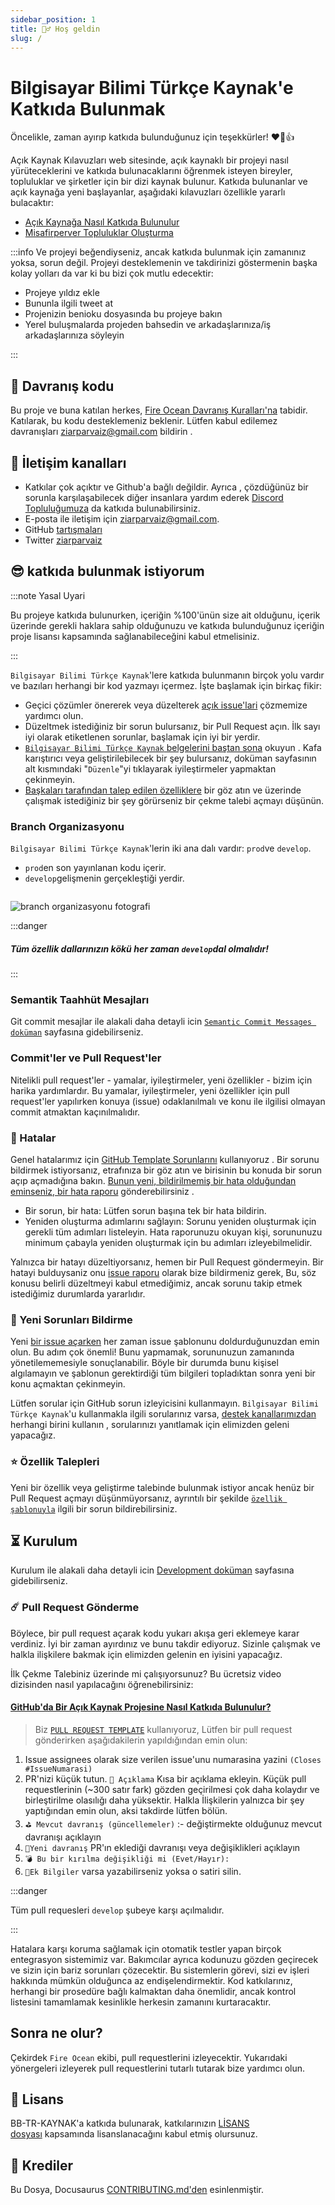 ```yaml
---
sidebar_position: 1
title: 🙋‍♂️ Hoş geldin
slug: /
---
```


# Bilgisayar Bilimi Türkçe Kaynak'e Katkıda Bulunmak


Öncelikle, zaman ayırıp katkıda bulunduğunuz için teşekkürler! ❤️🎉👍

Açık Kaynak Kılavuzları web sitesinde, açık kaynaklı bir projeyi nasıl yürüteceklerini ve katkıda bulunacaklarını öğrenmek isteyen bireyler, topluluklar ve şirketler için bir dizi kaynak bulunur. Katkıda bulunanlar ve açık kaynağa yeni başlayanlar, aşağıdaki kılavuzları özellikle yararlı bulacaktır:

- [Açık Kaynağa Nasıl Katkıda Bulunulur](https://opensource.guide/tr/how-to-contribute/)
- [Misafirperver Topluluklar Oluşturma](https://opensource.guide/tr/building-community/)

:::info Ve projeyi beğendiyseniz, ancak katkıda bulunmak için zamanınız yoksa, sorun değil. Projeyi desteklemenin ve takdirinizi göstermenin başka kolay yolları da var ki bu bizi çok mutlu edecektir:

- Projeye yıldız ekle
- Bununla ilgili tweet at
- Projenizin benioku dosyasında bu projeye bakın
- Yerel buluşmalarda projeden bahsedin ve arkadaşlarınıza/iş arkadaşlarınıza söyleyin

:::

## 👊 Davranış kodu

Bu proje ve buna katılan herkes, [Fire Ocean Davranış Kuralları'na](./Code-Of-Conduct) tabidir. Katılarak, bu kodu desteklemeniz beklenir. Lütfen kabul edilemez davranışları ziarparvaiz@gmail.com bildirin .

## 👋 İletişim kanalları

- Katkılar çok açıktır ve Github'a bağlı değildir. Ayrıca , çözdüğünüz bir sorunla karşılaşabilecek diğer insanlara yardım ederek [Discord Topluluğumuza](https://discord.gg/bb-tr-kaynak) da katkıda bulunabilirsiniz.
- E-posta ile iletişim için <ziarparvaiz@gmail.com>.
- GitHub [tartışmaları](https://github.com/Fire-Oceann/BB-TR-Kaynak/discussions)
- Twitter [ziarparvaiz](https://twitter.com/ziarparvaiz_01)

## 😎 katkıda bulunmak istiyorum

:::note Yasal Uyari

Bu projeye katkıda bulunurken, içeriğin %100'ünün size ait olduğunu, içerik üzerinde gerekli haklara sahip olduğunuzu ve katkıda bulunduğunuz içeriğin proje lisansı kapsamında sağlanabileceğini kabul etmelisiniz.

:::

`Bilgisayar Bilimi Türkçe Kaynak`'lere katkıda bulunmanın birçok yolu vardır ve bazıları herhangi bir kod yazmayı içermez. İşte başlamak için birkaç fikir:

- Geçici çözümler önererek veya düzelterek [açık issue'lari](https://github.com/Fire-Oceann/BB-TR-Kaynak/issues?q=is%3Aopen+is%3Aissue) çözmemize yardımcı olun.
- Düzeltmek istediğiniz bir sorun bulursanız, bir Pull Request açın. İlk sayı iyi olarak etiketlenen sorunlar, başlamak için iyi bir yerdir.
- [`Bilgisayar Bilimi Türkçe Kaynak` belgelerini baştan sona](../../algorithms) okuyun . Kafa karıştırıcı veya geliştirilebilecek bir şey bulursanız, doküman sayfasının alt kısmındaki "`Düzenle`"yi tıklayarak iyileştirmeler yapmaktan çekinmeyin.
- [Başkaları tarafından talep edilen özelliklere](https://github.com/Fire-Oceann/BB-TR-Kaynak/issues?q=is%3Aissue+is%3Aopen+label%3A%22%F0%9F%9A%80+feature%22) bir göz atın ve üzerinde çalışmak istediğiniz bir şey görürseniz bir çekme talebi açmayı düşünün.

### Branch Organizasyonu

`Bilgisayar Bilimi Türkçe Kaynak`'lerin iki ana dalı vardır: `prod`ve `develop`.

- `prod`en son yayınlanan kodu içerir.
- `develop`gelişmenin gerçekleştiği yerdir.

<Image copyRight="rovitpm.com">

![branch organizasyonu fotografi](./images/branch_organizasyonu.png)

</Image>

:::danger

##### Tüm özellik dallarınızın kökü her zaman `develop`dal olmalıdır!

:::

### Semantik Taahhüt Mesajları

Git commit mesajlar ile alakali daha detayli icin [`Semantic Commit Messages doküman`](./semantic-commit-messages/) sayfasına gidebilirseniz.

### Commit'ler ve Pull Request'ler

Nitelikli pull request'ler - yamalar, iyileştirmeler, yeni özellikler - bizim için harika yardımlardır. Bu yamalar, iyileştirmeler, yeni özellikler için pull request'ler yapılırken konuya (issue) odaklanılmalı ve konu ile ilgilisi olmayan commit atmaktan kaçınılmalıdır.

### 🐞 Hatalar

Genel hatalarımız için [GitHub Template Sorunlarını](https://github.com/Fire-Oceann/BB-TR-Kaynak/issues/new/choose) kullanıyoruz . Bir sorunu bildirmek istiyorsanız, etrafınıza bir göz atın ve birisinin bu konuda bir sorun açıp açmadığına bakın. [Bunun yeni, bildirilmemiş bir hata olduğundan eminseniz, bir hata raporu](https://github.com/Fire-Oceann/BB-TR-Kaynak/issues/new?assignees=&labels=%F0%9F%90%9B+bug&template=bug_report.yml&title=%5BBUG%5D+-+SORUNUN_BA%C5%9ELI%C4%9EINIZI_BURADAN_DE%C4%9E%C4%B0%C5%9ET%C4%B0R%C4%B0N) gönderebilirsiniz .

- Bir sorun, bir hata: Lütfen sorun başına tek bir hata bildirin.
- Yeniden oluşturma adımlarını sağlayın: Sorunu yeniden oluşturmak için gerekli tüm adımları listeleyin. Hata raporunuzu okuyan kişi, sorununuzu minimum çabayla yeniden oluşturmak için bu adımları izleyebilmelidir.

Yalnızca bir hatayı düzeltiyorsanız, hemen bir Pull Request göndermeyin. Bir hatayi bulduysaniz onu [issue raporu](https://github.com/Fire-Oceann/BB-TR-Kaynak/issues/new/choose) olarak bize bildirmeniz gerek,
Bu, söz konusu belirli düzeltmeyi kabul etmediğimiz, ancak sorunu takip etmek istediğimiz durumlarda yararlıdır.

### 📕 Yeni Sorunları Bildirme

Yeni [bir issue açarken](https://github.com/Fire-Oceann/BB-TR-Kaynak/issues/new/choose) her zaman issue şablonunu doldurduğunuzdan emin olun. Bu adım çok önemli! Bunu yapmamak, sorununuzun zamanında yönetilememesiyle sonuçlanabilir. Böyle bir durumda bunu kişisel algılamayın ve şablonun gerektirdiği tüm bilgileri topladıktan sonra yeni bir konu açmaktan çekinmeyin.

Lütfen sorular için GitHub sorun izleyicisini kullanmayın. `Bilgisayar Bilimi Türkçe Kaynak`'u kullanmakla ilgili sorularınız varsa, [destek kanallarımızdan](#-i̇letişim-kanalları) herhangi birini kullanın , sorularınızı yanıtlamak için elimizden geleni yapacağız.

### ⭐ Özellik Talepleri

Yeni bir özellik veya geliştirme talebinde bulunmak istiyor ancak henüz bir Pull Request açmayı düşünmüyorsanız, ayrıntılı bir şekilde [`özellik şablonuyla`](https://github.com/Fire-Oceann/BB-TR-Kaynak/issues/new?assignees=&labels=%F0%9F%9A%80+feature&template=feature_request.yml&title=%5BFeature+Request%5D+%C3%96ZELL%C4%B0K_BA%C5%9ELI%C4%9EINIZI_BURADAN_DE%C4%9E%C4%B0%C5%9ET%C4%B0R%C4%B0N) ilgili bir sorun bildirebilirsiniz.

## ⏳ Kurulum

Kurulum ile alakali daha detayli icin [Development doküman](./development/) sayfasına gidebilirseniz.

### ☄️ Pull Request Gönderme

Böylece, bir pull request açarak kodu yukarı akışa geri eklemeye karar verdiniz. İyi bir zaman ayırdınız ve bunu takdir ediyoruz. Sizinle çalışmak ve halkla ilişkilere bakmak için elimizden gelenin en iyisini yapacağız.

İlk Çekme Talebiniz üzerinde mi çalışıyorsunuz? Bu ücretsiz video dizisinden nasıl yapılacağını öğrenebilirsiniz:

#### [GitHub'da Bir Açık Kaynak Projesine Nasıl Katkıda Bulunulur?](https://egghead.io/courses/how-to-contribute-to-an-open-source-project-on-github)

> Biz [`PULL REQUEST TEMPLATE`](https://github.com/Fire-Oceann/BB-TR-Kaynak/blob/develop/.github/PULL_REQUEST_TEMPLATE.md) kullanıyoruz, Lütfen bir pull request gönderirken aşağıdakilerin yapıldığından emin olun:

1. Issue assignees olarak size verilen issue'unu numarasina yazini `(Closes #IssueNumarasi)`
2. PR'nizi küçük tutun. `📝 Açıklama` Kısa bir açıklama ekleyin. Küçük pull requestlerinin (~300 satır fark) gözden geçirilmesi çok daha kolaydır ve birleştirilme olasılığı daha yüksektir. Halkla İlişkilerin yalnızca bir şey yaptığından emin olun, aksi takdirde lütfen bölün.
3. `⛳️ Mevcut davranış (güncellemeler)` :- değiştirmekte olduğunuz mevcut davranışı açıklayın
4. `🚀Yeni davranış` PR'ın eklediği davranışı veya değişiklikleri açıklayın
5. `💣 Bu bir kırılma değişikliği mi (Evet/Hayır):`
6. `📝Ek Bilgiler` varsa yazabilirseniz yoksa o satiri silin.

:::danger

Tüm pull requesleri `develop` şubeye karşı açılmalıdır.

:::

Hatalara karşı koruma sağlamak için otomatik testler yapan birçok entegrasyon sistemimiz var. Bakımcılar ayrıca kodunuzu gözden geçirecek ve sizin için bariz sorunları çözecektir. Bu sistemlerin görevi, sizi ev işleri hakkında mümkün olduğunca az endişelendirmektir. Kod katkılarınız, herhangi bir prosedüre bağlı kalmaktan daha önemlidir, ancak kontrol listesini tamamlamak kesinlikle herkesin zamanını kurtaracaktır.

## Sonra ne olur?

Çekirdek `Fire Ocean` ekibi, pull requestlerini izleyecektir. Yukarıdaki yönergeleri izleyerek pull requestlerini tutarlı tutarak bize yardımcı olun.

## 📄 Lisans

BB-TR-KAYNAK'a katkıda bulunarak, katkılarınızın [LİSANS dosyası](https://github.com/Fire-Oceann/BB-TR-Kaynak/blob/develop/LICENSE) kapsamında lisanslanacağını kabul etmiş olursunuz.

## 🎉 Krediler

Bu Dosya, Docusaurus [CONTRIBUTING.md'den](https://docusaurus.io/community/contributing) esinlenmiştir.
